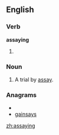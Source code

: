 ==English==
===Verb===
'''assaying'''

# {{present participle of|[[assay]]}}

===Noun===
{{en-noun}}

# A trial by [[assay]].

===Anagrams===
* {{alphagram|aaginssy}}
* [[gainsays#English|gainsays]]


[[zh:assaying]]